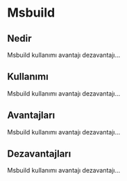 # Msbuild {-}

##  Nedir {-}

Msbuild kullanımı avantajı dezavantajı...

##  Kullanımı {-}

Msbuild kullanımı avantajı dezavantajı...

##  Avantajları {-}

Msbuild kullanımı avantajı dezavantajı...

##  Dezavantajları {-}

Msbuild kullanımı avantajı dezavantajı...

